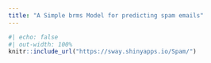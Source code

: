 ```yaml
---
title: "A Simple brms Model for predicting spam emails"
---
```


```r
#| echo: false
#| out-width: 100%
knitr::include_url("https://sway.shinyapps.io/Spam/")
```